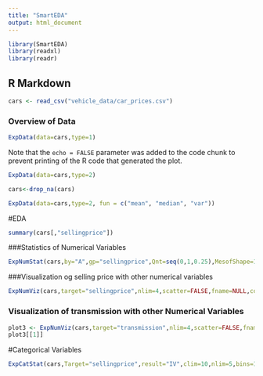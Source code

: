 ```yaml
---
title: "SmartEDA"
output: html_document
---
```


```r
library(SmartEDA)
library(readxl)
library(readr)
```


## R Markdown

```r
cars <- read_csv("vehicle_data/car_prices.csv")
```




### Overview of Data
```r
ExpData(data=cars,type=1)

```

Note that the `echo = FALSE` parameter was added to the code chunk to prevent printing of the R code that generated the plot.


```r
ExpData(data=cars,type=2)
```




```r
cars<-drop_na(cars)
```


```r
ExpData(data=cars,type=2, fun = c("mean", "median", "var"))
```

#EDA

```r
summary(cars[,"sellingprice"])
```


###Statistics of Numerical Variables
```r
ExpNumStat(cars,by="A",gp="sellingprice",Qnt=seq(0,1,0.25),MesofShape=1,Outlier=TRUE,round=2)
```



###Visualization og selling price with other numerical variables
```r
ExpNumViz(cars,target="sellingprice",nlim=4,scatter=FALSE,fname=NULL,col="green",Page=c(2,2),sample=5)
```


### Visualization of transmission with other Numerical Variables
```r
plot3 <- ExpNumViz(cars,target="transmission",nlim=4,scatter=FALSE,fname=NULL,col="green",Page=c(2,2),sample=5)
plot3[[1]]

```


#Categorical Variables


```r
ExpCatStat(cars,Target="sellingprice",result="IV",clim=10,nlim=5,bins=10,Pclass="Yes",plot=FALSE,top=20,Round=2)
```

